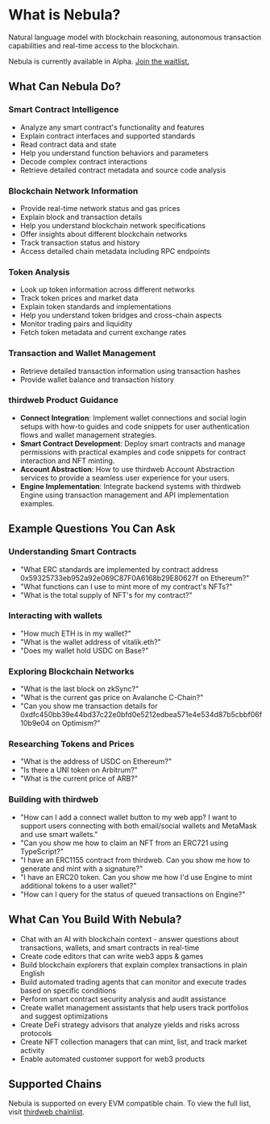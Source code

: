 # What is Nebula?

Natural language model with blockchain reasoning, autonomous transaction capabilities and real-time access to the blockchain.

Nebula is currently available in Alpha. [Join the waitlist.](https://thirdweb.com/nebula)

## What Can Nebula Do?

### Smart Contract Intelligence
- Analyze any smart contract's functionality and features
- Explain contract interfaces and supported standards
- Read contract data and state
- Help you understand function behaviors and parameters
- Decode complex contract interactions
- Retrieve detailed contract metadata and source code analysis

### Blockchain Network Information
- Provide real-time network status and gas prices
- Explain block and transaction details
- Help you understand blockchain network specifications
- Offer insights about different blockchain networks
- Track transaction status and history
- Access detailed chain metadata including RPC endpoints

### Token Analysis
- Look up token information across different networks
- Track token prices and market data
- Explain token standards and implementations
- Help you understand token bridges and cross-chain aspects
- Monitor trading pairs and liquidity
- Fetch token metadata and current exchange rates

### Transaction and Wallet Management
- Retrieve detailed transaction information using transaction hashes
- Provide wallet balance and transaction history

### thirdweb Product Guidance

- **Connect Integration**: Implement wallet connections and social login setups with how-to guides and code snippets for user authentication flows and wallet management strategies.
- **Smart Contract Development**: Deploy smart contracts and manage permissions with practical examples and code snippets for contract interaction and NFT minting.
- **Account Abstraction**: How to use thirdweb Account Abstraction services to provide a seamless user experience for your users.
- **Engine Implementation**: Integrate backend systems with thirdweb Engine using transaction management and API implementation examples.


## Example Questions You Can Ask

### Understanding Smart Contracts
- "What ERC standards are implemented by contract address 0x59325733eb952a92e069C87F0A6168b29E80627f on Ethereum?"
- "What functions can I use to mint more of my contract's NFTs?"
- "What is the total supply of NFT's for my contract?"

### Interacting with wallets
- "How much ETH is in my wallet?"
- "What is the wallet address of vitalik.eth?"
- "Does my wallet hold USDC on Base?"

### Exploring Blockchain Networks
- "What is the last block on zkSync?"
- "What is the current gas price on Avalanche C-Chain?"
- "Can you show me transaction details for 0xdfc450bb39e44bd37c22e0bfd0e5212edbea571e4e534d87b5cbbf06f10b9e04 on Optimism?"

### Researching Tokens and Prices
- "What is the address of USDC on Ethereum?"
- "Is there a UNI token on Arbitrum?"
- "What is the current price of ARB?"

### Building with thirdweb
- "How can I add a connect wallet button to my web app? I want to support users connecting with both email/social wallets and MetaMask and use smart wallets."
- "Can you show me how to claim an NFT from an ERC721 using TypeScript?"
- "I have an ERC1155 contract from thirdweb. Can you show me how to generate and mint with a signature?"
- "I have an ERC20 token. Can you show me how I'd use Engine to mint additional tokens to a user wallet?"
- "How can I query for the status of queued transactions on Engine?"

## What Can You Build With Nebula?

- Chat with an AI with blockchain context - answer questions about transactions, wallets, and smart contracts in real-time
- Create code editors that can write web3 apps & games
- Build blockchain explorers that explain complex transactions in plain English
- Build automated trading agents that can monitor and execute trades based on specific conditions
- Perform smart contract security analysis and audit assistance
- Create wallet management assistants that help users track portfolios and suggest optimizations
- Create DeFi strategy advisors that analyze yields and risks across protocols
- Create NFT collection managers that can mint, list, and track market activity
- Enable automated customer support for web3 products

## Supported Chains
Nebula is supported on every EVM compatible chain. To view the full list, visit [thirdweb chainlist](https://thirdweb.com/chainlist).
